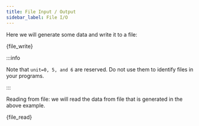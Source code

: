 ```yaml
---
title: File Input / Output
sidebar_label: File I/O
---
```


Here we will generate some data and write it to a file:


<CodeBlock language="fortran" title="src/08_file_write.f90">{file_write}</CodeBlock>

:::info

Note that `unit=0, 5, and 6` are reserved. Do not use them to identify files in
your programs.

:::

Reading from file: we will read the data from file that is generated in the
above example.


<CodeBlock language="fortran" title="src/09_file_read.f90">{file_read}</CodeBlock>

